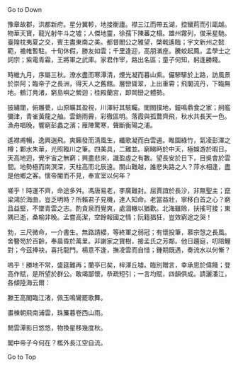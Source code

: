 
<Link id="top" href="#down">
  Go to Down
</Link>

豫章故郡，洪都新府。星分翼軫，地接衡廬。襟三江而帶五湖，控蠻荊而引甌越。物華天寶，龍光射牛斗之墟；人傑地靈，徐孺下陳蕃之榻。雄州霧列，俊采星馳。臺隍枕夷夏之交，賓主盡東南之美。都督閻公之雅望，棨戟遙臨；宇文新州之懿範，襜帷暫駐。十旬休假，勝友如雲；千里逢迎，高朋滿座。騰蛟起鳳，孟學士之詞宗；紫電青霜，王將軍之武庫。家君作宰，路出名區；童子何知，躬逢勝餞。

時維九月，序屬三秋。潦水盡而寒潭清，煙光凝而暮山紫。儼驂騑於上路，訪風景於崇阿；臨帝子之長洲，得天人之舊館。層巒聳翠，上出重霄；飛閣流丹，下臨無地。鶴汀鳧渚，窮島嶼之縈迴；桂殿蘭宮，即岡巒之體勢。

披繡闥，俯雕甍，山原曠其盈視，川澤紆其駭矚。閭閻撲地，鐘鳴鼎食之家；舸艦彌津，青雀黃龍之舳。雲銷雨霽，彩徹區明。落霞與孤鶩齊飛，秋水共長天一色。漁舟唱晚，響窮彭蠡之濱；雁陣驚寒，聲斷衡陽之浦。

遙襟甫暢，逸興遄飛。爽籟發而清風生，纖歌凝而白雲遏。睢園綠竹，氣凌彭澤之樽；鄴水朱華，光照臨川之筆。四美具，二難並。窮睇眄於中天，極娛游於暇日。天高地迥，覺宇宙之無窮；興盡悲來，識盈虛之有數。望長安於日下，目吳會於雲間。地勢極而南溟深，天柱高而北辰遠。關山難越，誰悲失路之人？萍水相逢，盡是他鄉之客。懷帝閽而不見，奉宣室以何年？

嗟乎！時運不齊，命途多舛。馮唐易老，李廣難封。屈賈誼於長沙，非無聖主；竄梁鴻於海曲，豈乏明時？所賴君子見機，達人知命。老當益壯，寧移白首之心？窮且益堅，不墜青雲之志。酌貪泉而覺爽，處涸轍以猶歡。北海雖賒，扶搖可接；東隅已逝，桑榆非晚。孟嘗高潔，空餘報國之情；阮籍猖狂，豈效窮途之哭！

勃，三尺微命，一介書生。無路請纓，等終軍之弱冠；有懷投筆，慕宗愨之長風。舍簪笏於百齡，奉晨昏於萬里。非謝家之寶樹，接孟氏之芳鄰。他日趨庭，叨陪鯉對；今茲捧袂，喜托龍門。楊意不逢，撫凌雲而自惜；鍾期既遇，奏流水以何慚？

嗚乎！勝地不常，盛筵難再；蘭亭已矣，梓澤丘墟。臨別贈言，幸承恩於偉餞；登高作賦，是所望於群公。敢竭鄙懷，恭疏短引；一言均賦，四韻俱成。請灑潘江，各傾陸海云爾：

滕王高閣臨江渚，佩玉鳴鸞罷歌舞。

畫棟朝飛南浦雲，珠簾暮卷西山雨。

閒雲潭影日悠悠，物換星移幾度秋。

閣中帝子今何在？檻外長江空自流。

<Link id="down" href="#top">
  Go to Top
</Link>
